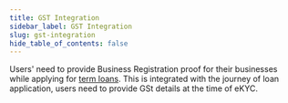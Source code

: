 ```yaml
---
title: GST Integration
sidebar_label: GST Integration
slug: gst-integration
hide_table_of_contents: false
---
```



Users' need to provide Business Registration proof for their businesses while applying for [term loans](/build/term-loans). This is integrated with the journey of loan application, users need to provide GSt details at the time of eKYC.